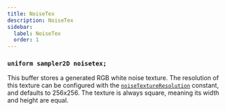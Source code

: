 ```yaml
---
title: NoiseTex
description: NoiseTex
sidebar:
  label: NoiseTex
  order: 1
---
```


### `uniform sampler2D noisetex;`

This buffer stores a generated RGB white noise texture. The resolution of this texture can be configured with the [`noiseTextureResolution`](/reference/directives/constants/noisetextureresolution) constant, and defaults to 256x256. The texture is always square, meaning its width and height are equal.